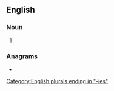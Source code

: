 {{also|idolâtries}}
==English==

===Noun===
{{head|en|noun form}}

# {{plural of|idolatry|lang=en}}

===Anagrams===
* {{anagrams|en|a=adeiilorst|editorials|idolatrise|radiolites}}

[[Category:English plurals ending in "-ies"]]